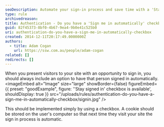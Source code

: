 ```yaml
---
seoDescription: Automate your sign-in process and save time with a 'Stay signed in' checkbox.
type: rule
archivedreason:
title: Authentication - Do you have a 'Sign me in automatically' checkbox?
guid: 82f45373-8bf0-4b67-9ea4-9b0e41c525b0
uri: authentication-do-you-have-a-sign-me-in-automatically-checkbox
created: 2014-12-11T20:17:49.0000000Z
authors:
  - title: Adam Cogan
    url: https://ssw.com.au/people/adam-cogan
related: []
redirects: []
---
```


When you present visitors to your site with an opportunity to sign in, you should always include an option to have that person signed in automatically.
<imageEmbed
  alt="Image"
  size="large"
  showBorder={false}
  figureEmbed={{
    preset: "goodExample",
    figure: '\'Stay signed in\' checkbox is available',
    shouldDisplay: true
  }}
  src="/uploads/rules/authentication-do-you-have-a-sign-me-in-automatically-checkbox/signin.jpg"
/>

This should be implemented simply by using a checkbox. A cookie should be stored on the user's computer so that next time they visit your site the sign in process is automatic.